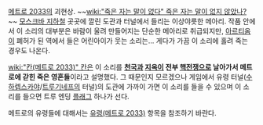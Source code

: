 [[메트로 2033]]의 괴현상. ~~[[wiki:"죽은 자는 말이 없다" 죽은 자는 말이 없지 않았나?]]~~
[[모스크바 지하철]] 곳곳에 깔린 도관과 터널에서 들리는 이상야릇한 메아리. 작품 안에서 이 소리의 대부분은 바람이 울려 만들어지는 단순한 메아리로 취급되지만, [[아르티옴]]이 폐허가 된 역에서 들은 어린아이가 웃는 소리는… 게다가 가끔 이 소리에 홀려 죽는 경우도 나온다.

[[wiki:"칸(메트로 2033)" 칸]]은 이 소리를 '''[[천국]]과 [[지옥]]이 전부 [[핵전쟁]]으로 날아가서 메트로에 갇힌 죽은 영혼들'''이라고 설명했다. 그 때문인지 모르겠으나 게임에서 유령 터널([[수하렙스카야]]/[[트루기네프]]의 터널)의 도관에 가까이 가면 이 소리를 들을 수 있으며 이 소리를 들으면 트루 엔딩 [[플래그]] 하나가 선다.

메트로의 유령들에 대해서는 [[유령(메트로 2033)]] 항목을 참조하기 바란다.
